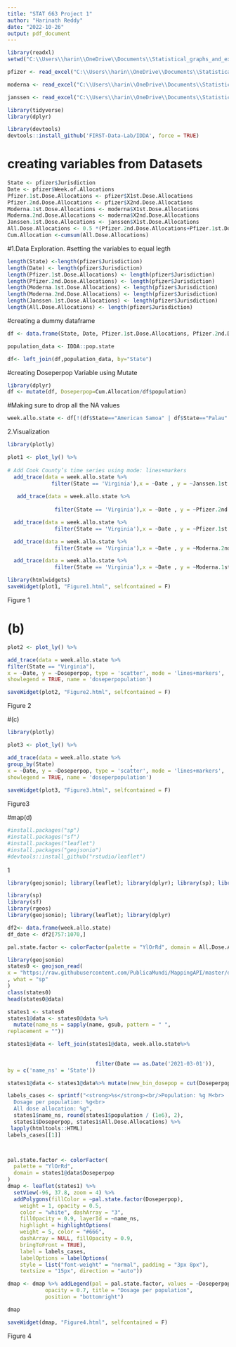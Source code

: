 ---
title: "STAT 663 Project 1"
author: "Harinath Reddy"
date: "2022-10-26"
output: pdf_document
---


```{r}
library(readxl)
setwd("C:\\Users\\harin\\OneDrive\\Documents\\Statistical_graphs_and_exploration")

pfizer <- read_excel("C:\\Users\\harin\\OneDrive\\Documents\\Statistical_graphs_and_exploration\\pfizer.xlsx")

moderna <- read_excel("C:\\Users\\harin\\OneDrive\\Documents\\Statistical_graphs_and_exploration\\moderna.xlsx")

janssen <- read_excel("C:\\Users\\harin\\OneDrive\\Documents\\Statistical_graphs_and_exploration\\janssen.xlsx")
```

```{r}

library(tidyverse)
library(dplyr)
```



```{r}
library(devtools)
devtools::install_github('FIRST-Data-Lab/IDDA', force = TRUE)

```

# creating variables from Datasets
```{r}
State <- pfizer$Jurisdiction
Date <- pfizer$Week.of.Allocations
Pfizer.1st.Dose.Allocations <- pfizer$X1st.Dose.Allocations 
Pfizer.2nd.Dose.Allocations <- pfizer$X2nd.Dose.Allocations 
Moderna.1st.Dose.Allocations <- moderna$X1st.Dose.Allocations
Moderna.2nd.Dose.Allocations <- moderna$X2nd.Dose.Allocations 
Janssen.1st.Dose.Allocations <- janssen$X1st.Dose.Allocations 
All.Dose.Allocations <- 0.5 *(Pfizer.2nd.Dose.Allocations+Pfizer.1st.Dose.Allocations+Moderna.1st.Dose.Allocations + Moderna.2nd.Dose.Allocations)+Janssen.1st.Dose.Allocations
Cum.Allocation <-cumsum(All.Dose.Allocations)

```
#1.Data Exploration.
#setting the variables to equal legth
```{r}
length(State) <-length(pfizer$Jurisdiction)
length(Date) <- length(pfizer$Jurisdiction)
length(Pfizer.1st.Dose.Allocations) <- length(pfizer$Jurisdiction)
length(Pfizer.2nd.Dose.Allocations) <- length(pfizer$Jurisdiction)
length(Moderna.1st.Dose.Allocations) <- length(pfizer$Jurisdiction)
length(Moderna.2nd.Dose.Allocations) <- length(pfizer$Jurisdiction)
length(Janssen.1st.Dose.Allocations) <- length(pfizer$Jurisdiction)
length(All.Dose.Allocations) <- length(pfizer$Jurisdiction)

```

#creating a dummy dataframe

```{r}
df <- data.frame(State, Date, Pfizer.1st.Dose.Allocations, Pfizer.2nd.Dose.Allocations, Moderna.1st.Dose.Allocations, Moderna.2nd.Dose.Allocations , Janssen.1st.Dose.Allocations, All.Dose.Allocations, Cum.Allocation)

```

```{r}
population_data <- IDDA::pop.state

```

```{r}
df<- left_join(df,population_data, by="State")

```

#creating Doseperpop Variable using Mutate

```{r}
library(dplyr)
df <- mutate(df, Doseperpop=Cum.Allocation/df$population)

```
#Making sure to drop all the NA values


```{r}
week.allo.state <- df[!(df$State=="American Samoa" | df$State=="Palau" | df$State == "Guam" | df$State == "Mariana Islands" | df$State == "Marshall Islands" | df$State == "NewYorkCity" | df$State == "PuertoRico" |  df$State == "U.S.VirginIslands" | df$State == "Philadelphia"),] 
```


2.Visualization


```{r}
library(plotly)

plot1 <- plot_ly() %>%
  
# Add Cook County’s time series using mode: lines+markers
  add_trace(data = week.allo.state %>%
              filter(State == 'Virginia'),x = ~Date , y = ~Janssen.1st.Dose.Allocations, type = 'scatter', mode = 'lines+markers',showlegend = TRUE, name = 'Janssen Dose') %>%
  
   add_trace(data = week.allo.state %>%
               
               filter(State == 'Virginia'),x = ~Date , y = ~Pfizer.2nd.Dose.Allocations, type = 'scatter', mode = 'lines+markers',showlegend = TRUE, name = 'Pfizer 2nd dose')%>%

  add_trace(data = week.allo.state %>%
               filter(State == 'Virginia'),x = ~Date , y = ~Pfizer.1st.Dose.Allocations, type = 'scatter', mode = 'lines+markers',showlegend = TRUE, name = 'Pfizer 1st dose')%>%

  add_trace(data = week.allo.state %>%
               filter(State == 'Virginia'),x = ~Date , y = ~Moderna.2nd.Dose.Allocations, type = 'scatter', mode ='lines+markers',showlegend = TRUE, name = 'Moderna 2nd dose')%>%

  add_trace(data = week.allo.state %>%
               filter(State == 'Virginia'),x = ~Date , y = ~Moderna.1st.Dose.Allocations, type = 'scatter', mode ='lines+markers',showlegend = TRUE, name = 'Moderna 1st dose')

library(htmlwidgets)
saveWidget(plot1, "Figure1.html", selfcontained = F)

```
Figure 1

# (b)
```{r}
plot2 <- plot_ly() %>%

add_trace(data = week.allo.state %>%
filter(State == "Virginia"),
x = ~Date, y = ~Doseperpop, type = 'scatter', mode = 'lines+markers',
showlegend = TRUE, name = 'doseperpopulation')

saveWidget(plot2, "Figure2.html", selfcontained = F)

```
Figure 2


#(c) 
```{r}
library(plotly)

plot3 <- plot_ly() %>%

add_trace(data = week.allo.state %>%
group_by(State)                        ,
x = ~Date, y = ~Doseperpop, type = 'scatter', mode = 'lines+markers',
showlegend = TRUE, name = 'doseperpopulation')
  
saveWidget(plot3, "Figure3.html", selfcontained = F)
```
Figure3

#map(d)
```{r}
#install.packages("sp")
#install.packages("sf")
#install.packages("leaflet")
#install.packages("geojsonio")
#devtools::install_github("rstudio/leaflet")
```
1


```{r}
library(geojsonio); library(leaflet); library(dplyr); library(sp); library(sf)

```




```{r}
library(sp)
library(sf)
library(rgeos)
library(geojsonio); library(leaflet); library(dplyr)

```

```{r}
df2<- data.frame(week.allo.state)
df_date <- df2[757:1070,]

```



```{r}
pal.state.factor <- colorFactor(palette = "YlOrRd", domain = All.Dose.Allocations)
```

```{r}
library(geojsonio)
states0 <- geojson_read(
x = "https://raw.githubusercontent.com/PublicaMundi/MappingAPI/master/data/geojson/us-states.json"
, what = "sp"
)
class(states0)  
head(states0@data)
```

```{r}
states1 <- states0
states1@data <- states0@data %>%
  mutate(name_ns = sapply(name, gsub, pattern = " ", 
replacement = ""))

states1@data <- left_join(states1@data, week.allo.state%>%
                            
                            
                            filter(Date == as.Date('2021-03-01')), 
by = c('name_ns' = 'State'))

states1@data <- states1@data%>% mutate(new_bin_dosepop = cut(Doseperpop, breaks = 6))
```

```{r}

labels_cases <- sprintf("<strong>%s</strong><br/>Population: %g M<br>
  Dosage per population: %g<br>
  All dose allocation: %g",
  states1$name_ns, round(states1$population / (1e6), 2),
  states1$Doseperpop, states1$All.Dose.Allocations) %>%
 lapply(htmltools::HTML)
labels_cases[[1]]



pal.state.factor <- colorFactor(
  palette = "YlOrRd",
  domain = states1@data$Doseperpop
)
dmap <- leaflet(states1) %>%
  setView(-96, 37.8, zoom = 4) %>%
  addPolygons(fillColor = ~pal.state.factor(Doseperpop),
    weight = 1, opacity = 0.5,
    color = "white", dashArray = "3",
    fillOpacity = 0.9, layerId = ~name_ns,
    highlight = highlightOptions(
    weight = 5, color = "#666",
    dashArray = NULL, fillOpacity = 0.9,
    bringToFront = TRUE),
    label = labels_cases,
    labelOptions = labelOptions(
    style = list("font-weight" = "normal", padding = "3px 8px"),
    textsize = "15px", direction = "auto"))

dmap <- dmap %>% addLegend(pal = pal.state.factor, values = ~Doseperpop, 
            opacity = 0.7, title = "Dosage per population",
            position = "bottomright")

dmap

saveWidget(dmap, "Figure4.html", selfcontained = F)
```
Figure 4



